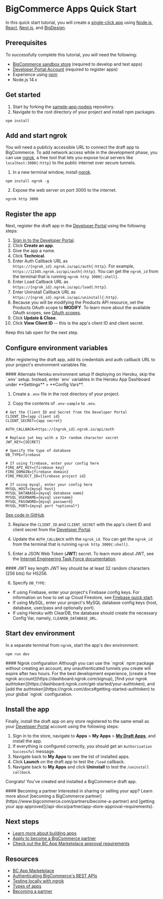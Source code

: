 # BigCommerce Apps Quick Start

In this quick start tutorial, you will create a [single-click app](/api-docs/getting-started/building-apps-bigcommerce/types-of-apps) using [Node.js](https://nodejs.org/en/), [React](https://www.reactjs.org/), [Next.js](https://nextjs.org/), and [BigDesign](https://developer.bigcommerce.com/big-design). 

## Prerequisites

To successfully complete this tutorial, you will need the following:

* [BigCommerce sandbox store](/api-docs/partner/getting-started/create-a-sandbox-store) (required to develop and test apps)
* [Developer Portal Account](https://devtools.bigcommerce.com/) (required to register apps)
* Experience using [npm](https://www.npmjs.com/)
* Node.js 14.x

## Get started

1. Start by forking the [sample-app-nodejs](https://github.com/bigcommerce/sample-app-nodejs) repository.
2. Navigate to the root directory of your project and install npm packages.

```shell copy
npm install
```

## Add and start ngrok

You will need a publicly accessible URL to connect the draft app to BigCommerce. To add network access while in the development phase, you can use [ngrok](https://ngrok.com/docs), a free tool that lets you expose local servers like `localhost:3000{:http}` to the public internet over secure tunnels.

1. In a new terminal window, install [ngrok](https://www.npmjs.com/package/ngrok#usage).

```shell copy
npm install ngrok -g
```

2. Expose the web server on port 3000 to the internet.

```shell copy
ngrok http 3000
```

## Register the app

Next, register the draft app in the [Developer Portal](https://devtools.bigcommerce.com/) using the following steps:

1. [Sign in to the Developer Portal](https://devtools.bigcommerce.com/).
2. Click **Create an app**.
3. Give the app a name.
4. Click **Technical**.
5. Enter Auth Callback URL as `https://{ngrok_id}.ngrok.io/api/auth{:http}`. For example, `https://12345.ngrok.io/api/auth{:http}`. You can get the `ngrok_id` from the terminal that is running `ngrok http 3000{:shell}`.
6. Enter Load Callback URL as `https://{ngrok_id}.ngrok.io/api/load{:http}`.
7. Enter Uninstall Callback URL as `https://{ngrok_id}.ngrok.io/api/uninstall{:http}`.
8. Because you will be modifying the Products API resource, set the Products OAuth scope to **MODIFY**. To learn more about the available OAuth scopes, see [OAuth scopes](/api-docs/getting-started/authentication/rest-api-authentication#oauth-scopes).
9. Click **Update & Close**.
10. Click **View Client ID** -- this is the app's client ID and client secret.

Keep this tab open for the next step.

## Configure environment variables

After registering the draft app, add its credentials and auth callback URL to your project's environment variables file.

<Callout type="info">
  #### Alternate Heroku environment setup
  If deploying on Heroku, skip the `.env` setup. Instead, enter `env` variables in the Heroku App Dashboard under **Settings** > **Config Vars**.
</Callout>


1. Create a `.env` file in the root directory of your project.

2. Copy the contents of `.env-sample` to `.env`.

```shell filename=".env-sample" showLineNumbers copy
# Get the Client ID and Secret from the Developer Portal
CLIENT_ID={app client id}
CLIENT_SECRET={app secret}

AUTH_CALLBACK=https://{ngrok_id}.ngrok.io/api/auth

# Replace jwt key with a 32+ random character secret
JWT_KEY={SECRET}

# Specify the type of database
DB_TYPE=firebase

# If using firebase, enter your config here
FIRE_API_KEY={firebase key}
FIRE_DOMAIN={firebase domain}
FIRE_PROJECT_ID={firebase project id}

# If using mysql, enter your config here
MYSQL_HOST={mysql host}
MYSQL_DATABASE={mysql database name}
MYSQL_USERNAME={mysql username}
MYSQL_PASSWORD={mysql password}
MYSQL_PORT={mysql port *optional*}
```

[See code in GitHub](https://github.com/bigcommerce/sample-app-nodejs/blob/main/.env-sample)

3. Replace the `CLIENT_ID` and `CLIENT_SECRET` with the app's client ID and client secret from the [Developer Portal](https://devtools.bigcommerce.com/).

4. Update the `AUTH_CALLBACK` with the `ngrok_id`. You can get the `ngrok_id` from the terminal that is running `ngrok http 3000{:shell}`. 

5. Enter a JSON Web Token (**JWT**) secret. To learn more about JWT, see the [Internet Engineering Task Force documentation](https://datatracker.ietf.org/doc/html/rfc7519).

<Callout type="info">
  #### JWT key length
  JWT key should be at least 32 random characters (256 bits) for HS256.
</Callout>


6. Specify `DB_TYPE`:
* If using Firebase, enter your project's Firebase config keys. For information on how to set up Cloud Firestore, see [Firebase quick start](https://firebase.google.com/docs/firestore/quickstart). 
* If using MySQL, enter your project's MySQL database config keys (host, database, user/pass and optionally port).
* If using Heroku with ClearDB, the database should create the necessary Config Var, namely, `CLEARDB_DATABASE_URL`.

## Start dev environment

In a separate terminal from `ngrok`, start the app's dev environment.

```shell copy
npm run dev
```
<Callout type="info">
  #### Ngrok configuration
  Although you can use the `ngrok` npm package without creating an account, any unauthenticated tunnels you create will expire after two hours. For the best development experience, [create a free ngrok account](https://dashboard.ngrok.com/signup), [find your ngrok authtoken](https://dashboard.ngrok.com/get-started/your-authtoken), and [add the authtoken](https://ngrok.com/docs#getting-started-authtoken) to your global `ngrok` configuration.
</Callout>

## Install the app

Finally, install the draft app on any store registered to the same email as your [Developer Portal](https://devtools.bigcommerce.com/my/apps) account using the following steps: 

1. Sign in to the store, navigate to **Apps** > **My Apps** > [**My Draft Apps**](https://login.bigcommerce.com/deep-links/manage/marketplace/apps/my-apps/drafts), and install the app.
2. If everything is configured correctly, you should get an `Authorization Successful` message.
3. Navigate back to **My Apps** to see the list of installed apps.
4. Click **Launch** on the draft app to test the `/load` callback.
5. Navigate back to **My Apps** and click **Uninstall** to test the `/uninstall callback`.

Congrats! You've created and installed a BigCommerce draft app.

<Callout type="info">
  #### Becoming a partner
  Interested in sharing or selling your app? Learn more about [becoming a BigCommerce partner](https://www.bigcommerce.com/partners/become-a-partner) and [getting your app approved](/api-docs/partner/app-store-approval-requirements).
</Callout>


## Next steps
* [Learn more about building apps](/api-docs/getting-started/building-apps-bigcommerce/building-apps)
* [Apply to become a BigCommerce partner](https://www.bigcommerce.com/partners/become-a-partner)
* [Check out the BC App Marketplace approval requirements](/api-docs/partner/app-store-approval-requirements)

## Resources
* [BC App Marketplace](https://www.bigcommerce.com/apps/)
* [Authenticating BigCommerce's REST APIs](/api-docs/getting-started/authentication/rest-api-authentication)
* [Testing locally with ngrok](/api-docs/apps/guide/development#testing-locally-with-ngrok)
* [Types of apps](/api-docs/getting-started/building-apps-bigcommerce/types-of-apps)
* [Becoming a partner](/api-docs/partner/becoming-a-partner)
